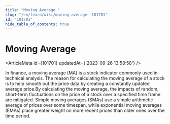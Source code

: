 ```yaml
---
title: "Moving Average "
slug: "/en/learn/wiki/moving-average--101701"
id: "101701"
hide_table_of_contents: true
---
```



# Moving Average 

<ArticleMeta id={101701} updatedAt={'2023-09-26 13:58:58'} />
<div className='border-solid border-b border-t-0 my-4 border-[var(--ifm-color-gray-300)]' />

In finance, a moving average (MA) is a stock indicator commonly used in technical analysis. The reason for calculating the moving average of a stock is to help smooth out the price data by creating a constantly updated average price.By calculating the moving average, the impacts of random, short-term fluctuations on the price of a stock over a specified time frame are mitigated. Simple moving averages (SMAs) use a simple arithmetic average of prices over some timespan, while exponential moving averages (EMAs) place greater weight on more recent prices than older ones over the time period.
